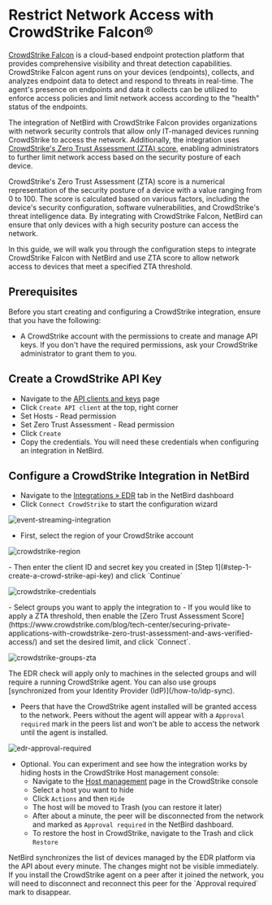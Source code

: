 # Restrict Network Access with CrowdStrike Falcon®

[CrowdStrike Falcon](https://www.crowdstrike.com/platform/) is a cloud-based endpoint protection platform that provides
comprehensive visibility and threat detection capabilities. CrowdStrike Falcon agent runs on your devices (endpoints),
collects, and analyzes endpoint data to detect and respond to threats in real-time. The agent's presence on endpoints and data
it collects can be utilized to enforce access policies and limit network access according to the "health" status of the
endpoints.

The integration of NetBird with CrowdStrike Falcon provides organizations with network security controls that allow
only IT-managed devices running CrowdStrike to access the network. Additionally, the integration uses [CrowdStrike's Zero Trust Assessment (ZTA) score](https://www.crowdstrike.com/press-releases/crowdstrike-extends-zero-trust-to-endpoint-devices/),
enabling administrators to further limit network access based on the security posture of each device.

CrowdStrike's Zero Trust Assessment (ZTA) score is a numerical representation of the security posture of a device with
a value ranging from 0 to 100. The score is calculated based on various factors, including the device's security configuration,
software vulnerabilities, and CrowdStrike's threat intelligence data. By integrating with CrowdStrike Falcon,
NetBird can ensure that only devices with a high security posture can access the network.

In this guide, we will walk you through the configuration steps to integrate CrowdStrike Falcon with NetBird and use ZTA score
to allow network access to devices that meet a specified ZTA threshold.

## Prerequisites

Before you start creating and configuring a CrowdStrike integration, ensure that you have the following:
- A CrowdStrike account with the permissions to create and manage API keys.
  If you don't have the required permissions, ask your CrowdStrike administrator to grant them to you.

## Create a CrowdStrike API Key

- Navigate to the [API clients and keys](https://falcon.eu-1.crowdstrike.com/api-clients-and-keys/) page
- Click `Create API client` at the top, right corner
- Set Hosts - Read permission
- Set Zero Trust Assessment - Read permission
- Click `Create`
- Copy the credentials. You will need these credentials when configuring an integration in NetBird.

## Configure a CrowdStrike Integration in NetBird

- Navigate to the [Integrations &raquo; EDR](https://app.netbird.io/integrations?tab=edr) tab in the NetBird dashboard
- Click `Connect CrowdStrike` to start the configuration wizard
<p>
    <img src="/docs-static/img/how-to-guides/crowdstrike-integration.png" alt="event-streaming-integration" className="imagewrapper-big"/>
</p>

- First, select the region of your CrowdStrike account
<p>
  <img src="/docs-static/img/how-to-guides/crowdstrike-region.png" alt="crowdstrike-region" className="imagewrapper"/>
</p>
  - Then enter the client ID and secret key you created in [Step 1](#step-1-create-a-crowd-strike-api-key) and click `Continue`
<p>
    <img src="/docs-static/img/how-to-guides/crowdstrike-credentials.png" alt="crowdstrike-credentials" className="imagewrapper"/>
</p>
- Select groups you want to apply the integration to 
- If you would like to apply a ZTA threshold, then enable the [Zero Trust Assessment Score](https://www.crowdstrike.com/blog/tech-center/securing-private-applications-with-crowdstrike-zero-trust-assessment-and-aws-verified-access/) and set the desired limit, and click `Connect`.
<p>
    <img src="/docs-static/img/how-to-guides/crowdstrike-groups-zta.png" alt="crowdstrike-groups-zta" className="imagewrapper"/>
</p>

<Note>
    The EDR check will apply only to machines in the selected groups and will require a running CrowdStrike agent.
</Note>
<Note>
    You can also use groups [synchronized from your Identity Provider (IdP)](/how-to/idp-sync).
</Note>

- Peers that have the CrowdStrike agent installed will be granted access to the network. Peers without the agent will appear
with a `Approval required` mark in the peers list and won't be able to access the network until the agent is installed.

<p>
    <img src="/docs-static/img/how-to-guides/edr-approval-required.png" alt="edr-approval-required" className="imagewrapper-big"/>
</p>

- Optional. You can experiment and see how the integration works by hiding hosts in the CrowdStrike Host management console:
    - Navigate to the [Host management](https://falcon.crowdstrike.com/host-management/hosts) page in the CrowdStrike console
    - Select a host you want to hide
    - Click `Actions` and then `Hide`
    - The host will be moved to Trash (you can restore it later)
    - After about a minute, the peer will be disconnected from the network and marked as `Approval required` in the NetBird dashboard.
    - To restore the host in CrowdStrike, navigate to the Trash and click `Restore`

<Note>
    NetBird synchronizes the list of devices managed by the EDR platform via the API about every minute.
    The changes might not be visible immediately.
</Note>

<Note>
    If you install the CrowdStrike agent on a peer after it joined the network, you will need to disconnect and reconnect
    this peer for the `Approval required` mark to disappear.
</Note>
